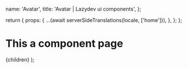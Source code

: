 

  name: 'Avatar',
  title: 'Avatar | Lazydev ui components',
};

  return {
    props: {
      ...(await serverSideTranslations(locale, ['home'])),
    },
  };
};

<PrevAndNext leftPath="/docs/components/select" rightPath="/docs/components/tooltip" />

# This a component page

  <NestedLayout name={meta.name} title={meta.title}>
    {children}
  </NestedLayout>
);

